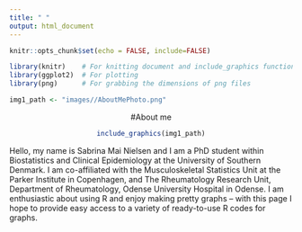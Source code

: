 ```yaml
---
title: " "
output: html_document
---
```




```r
knitr::opts_chunk$set(echo = FALSE, include=FALSE)
```


```r

library(knitr)    # For knitting document and include_graphics function
library(ggplot2)  # For plotting
library(png)      # For grabbing the dimensions of png files

img1_path <- "images//AboutMePhoto.png"

```

<center>
#About me

```r
include_graphics(img1_path)
```

</center>

Hello, my name is Sabrina Mai Nielsen and I am a PhD student within Biostatistics and Clinical Epidemiology at the University of Southern Denmark. I am co-affiliated with the Musculoskeletal Statistics Unit at the Parker Institute in Copenhagen, and The Rheumatology Research Unit, Department of Rheumatology, Odense University Hospital in Odense. I am enthusiastic about using R and enjoy making pretty graphs – with this page I hope to provide easy access to a variety of ready-to-use R codes for graphs.
